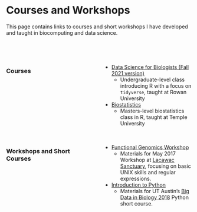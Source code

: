 <br><br>


# Courses and Workshops

This page contains links to courses and short workshops I have developed and taught in biocomputing and data science.

<br><br>

:::: {style="display: grid; grid-template-columns: 1fr 1fr; grid-column-gap: 20px; grid-row-gap: 20px;"}
<!-- https://css-tricks.com/snippets/css/complete-guide-grid/ -->

::: {}


### Courses

+ [Data Science for Biologists (Fall 2021 version)](https://sjspielman.github.io/datascience_for_biologists)
  + Undergraduate-level class introducing R with a focus on `tidyverse`, taught at Rowan University
+ [Biostatistics](https://sjspielman.github.io/bio5312_fall2017)
  + Masters-level biostatistics class in R, taught at Temple University

:::

::: {}

### Workshops and Short Courses

+ [Functional Genomics Workshop](http://sjspielman.github.io/lacawac2017/)
  + Materials for May 2017 Workshop at [Lacawac Sanctuary](https://www.lacawac.org/), focusing on basic UNIX skills and regular expressions.
+ [Introduction to Python](http://sjspielman.github.io/bdib2018_python)
  + Materials for UT Austin’s [Big Data in Biology 2018](https://ccbb.utexas.edu/summerschool.html) Python short course.
  
:::
  
::::